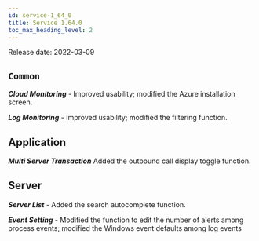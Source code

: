 ```yaml
---
id: service-1_64_0
title: Service 1.64.0
toc_max_heading_level: 2
---
```



Release date: 2022-03-09

## `Common`

**_Cloud Monitoring_** - Improved usability; modified the Azure installation screen.

**_Log Monitoring_** - Improved usability; modified the filtering function.

## Application

**_Multi Server Transaction_** Added the outbound call display toggle function.

## Server

**_Server List_** - Added the search autocomplete function.

**_Event Setting_** - Modified the function to edit the number of alerts among process events; modified the Windows event defaults among log events 
